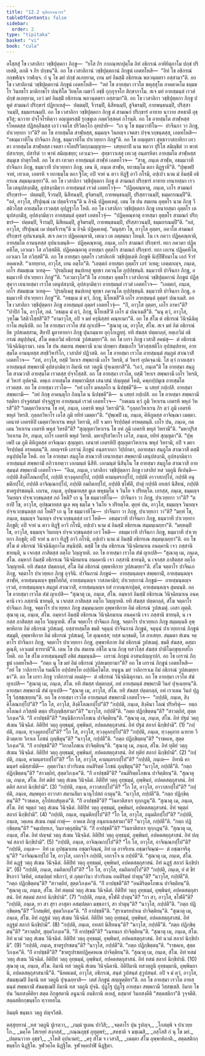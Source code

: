 ```yaml
---
title: "12.2 ทุติยภาณวาร"
tableOfContents: false
sidebar:
  order: 2
type: "tipitaka"
basket: "vi"
book: "cula"
---
```



<DynamicBreadcrumb />

<Division number="453" book="cula">

<Paragraph number="2248" book="cula">
อโสฺสสุํ โข เวสาลิกา วชฺชิปุตฺตกา ภิกฺขู—  “ยโส กิร กากณฺฑกปุตฺโต อิทํ อธิกรณํ อาทิยิตุกาโม ปกฺขํ ปริเยสติ, ลภติ จ กิร ปกฺขนฺ”ติ. อถ โข เวสาลิกานํ วชฺชิปุตฺตกานํ ภิกฺขูนํ เอตทโหสิ—  “อิทํ โข อธิกรณํ กกฺขฬญฺจ วาฬญฺจ. กํ นุ โข มยํ ปกฺขํ ลเภยฺยาม, เยน มยํ อิมสฺมิํ อธิกรเณ พลวนฺตตรา อสฺสามา”ติ.
</Paragraph>

<Paragraph number="2249" book="cula">
อถ โข เวสาลิกานํ วชฺชิปุตฺตกานํ ภิกฺขูนํ เอตทโหสิ—  “อยํ โข อายสฺมา เรวโต พหุสฺสุโต อาคตาคโม ธมฺมธโร วินยธโร มาติกาธโร ปณฺฑิโต วิยตฺโต เมธาวี ลชฺชี กุกฺกุจฺจโก สิกฺขากาโม. สเจ มยํ อายสฺมนฺตํ เรวตํ ปกฺขํ ลเภยฺยาม, เอวํ มยํ อิมสฺมิํ อธิกรเณ พลวนฺตตรา อสฺสามา”ติ.
</Paragraph>

<Paragraph number="2250" book="cula">
อถ โข เวสาลิกา วชฺชิปุตฺตกา ภิกฺขู ปหูตํ สามณกํ ปริกฺขารํ ปฏิยาเทสุํ—  ปตฺตมฺปิ, จีวรมฺปิ, นิสีทนมฺปิ, สูจิฆรมฺปิ, กายพนฺธนมฺปิ, ปริสฺสาวนมฺปิ, ธมฺมกรณมฺปิ. อถ โข เวสาลิกา วชฺชิปุตฺตกา ภิกฺขู ตํ สามณกํ ปริกฺขารํ อาทาย นาวาย สหชาติํ อุชฺชวิํสุ; นาวาย ปจฺโจโรหิตฺวา อญฺญตรสฺมิํ รุกฺขมูเล ภตฺตวิสฺสคฺคํ กโรนฺติ. อถ โข อายสฺมโต สาฬฺหสฺส รโหคตสฺส ปฏิสลฺลีนสฺส เอวํ เจตโส ปริวิตกฺโก อุทปาทิ—  “เก นุ โข ธมฺมวาทิโน—  ปาจีนกา วา ภิกฺขู, ปาเวยฺยกา วา”ติ? อถ โข อายสฺมโต สาฬฺหสฺส, ธมฺมญฺจ วินยญฺจ เจตสา ปจฺจเวกฺขนฺตสฺส, เอตทโหสิ—  “อธมฺมวาทิโน ปาจีนกา ภิกฺขู, ธมฺมวาทิโน ปาเวยฺยกา ภิกฺขู”ติ.
</Paragraph>

<Paragraph number="2251" book="cula">
อถ โข อญฺญตรา สุทฺธาวาสกายิกา เทวตา อายสฺมโต สาฬฺหสฺส เจตสา เจโตปริวิตกฺกมญฺญาย—  เสยฺยถาปิ นาม พลวา ปุริโส สมิญฺชิตํ วา พาหํ ปสาเรยฺย, ปสาริตํ วา พาหํ สมิญฺเชยฺย; เอวเมว—  สุทฺธาวาเสสุ เทเวสุ อนฺตรหิตา อายสฺมโต สาฬฺหสฺส สมฺมุเข ปาตุรโหสิ. อถ โข สา เทวตา อายสฺมนฺตํ สาฬฺหํ เอตทโวจ—  “สาธุ, ภนฺเต สาฬฺห, อธมฺมวาที ปาจีนกา ภิกฺขู, ธมฺมวาที ปาเวยฺยกา ภิกฺขู. เตน หิ, ภนฺเต สาฬฺห, ยถาธมฺโม ตถา ติฏฺฐาหี”ติ. “ปุพฺเพปิ จาหํ, เทวเต, เอตรหิ จ ยถาธมฺโม ตถา ฐิโต; อปิ จาหํ น ตาว ทิฏฺฐิํ อาวิ กโรมิ, อปฺเปว นาม มํ อิมสฺมิํ อธิกรเณ สมฺมนฺเนยฺยา”ติ.
</Paragraph>

</Division>
<Division number="454" book="cula">

<Paragraph number="2252" book="cula">
อถ โข เวสาลิกา วชฺชิปุตฺตกา ภิกฺขู ตํ สามณกํ ปริกฺขารํ อาทาย เยนายสฺมา เรวโต เตนุปสงฺกมิํสุ, อุปสงฺกมิตฺวา อายสฺมนฺตํ เรวตํ เอตทโวจุํ—  “ปฏิคฺคณฺหาตุ, ภนฺเต, เถโร สามณกํ ปริกฺขารํ—  ปตฺตมฺปิ, จีวรมฺปิ, นิสีทนมฺปิ, สูจิฆรมฺปิ, กายพนฺธนมฺปิ, ปริสฺสาวนมฺปิ, ธมฺมกรณมฺปี”ติ. “อลํ, อาวุโส, ปริปุณฺณํ เม ปตฺตจีวรนฺ”ติ น อิจฺฉิ ปฏิคฺคเหตุํ.
</Paragraph>

<Paragraph number="2253" book="cula">
เตน โข ปน สมเยน อุตฺตโร นาม ภิกฺขุ วีสติวโสฺส อายสฺมโต เรวตสฺส อุปฏฺฐาโก โหติ. อถ โข เวสาลิกา วชฺชิปุตฺตกา ภิกฺขู เยนายสฺมา อุตฺตโร เตนุปสงฺกมิํสุ, อุปสงฺกมิตฺวา อายสฺมนฺตํ อุตฺตรํ เอตทโวจุํ—  “ปฏิคฺคณฺหาตุ อายสฺมา อุตฺตโร สามณกํ ปริกฺขารํ—  ปตฺตมฺปิ, จีวรมฺปิ, นิสีทนมฺปิ, สูจิฆรมฺปิ, กายพนฺธนมฺปิ, ปริสฺสาวนมฺปิ, ธมฺมกรณมฺปี”ติ. “อลํ, อาวุโส, ปริปุณฺณํ เม ปตฺตจีวรนฺ”ติ น อิจฺฉิ ปฏิคฺคเหตุํ. “มนุสฺสา โข, อาวุโส อุตฺตร, ภควโต สามณกํ ปริกฺขารํ อุปนาเมนฺติ. สเจ ภควา ปฏิคฺคณฺหาติ, เตเนว เต อตฺตมนา โหนฺติ. โน เจ ภควา ปฏิคฺคณฺหาติ, อายสฺมโต อานนฺทสฺส อุปนาเมนฺติ—  ปฏิคฺคณฺหาตุ, ภนฺเต, เถโร สามณกํ ปริกฺขารํ. ยถา ภควตา ปฏิคฺคหิโต, เอวเมว โส ภวิสฺสตีติ. ปฏิคฺคณฺหาตุ อายสฺมา อุตฺตโร สามณกํ ปริกฺขารํ. ยถา เถเรน ปฏิคฺคหิโต, เอวเมว โส ภวิสฺสตี”ติ. อถ โข อายสฺมา อุตฺตโร เวสาลิเกหิ วชฺชิปุตฺเตหิ ภิกฺขูหิ นิปฺปีฬิยมาโน เอกํ จีวรํ อคฺคเหสิ. “วเทยฺยาถ, อาวุโส, เยน อตฺโถ”ติ. “เอตฺตกํ อายสฺมา อุตฺตโร เถรํ วเทตุ; เอตฺตกญฺจ, ภนฺเต, เถโร สํฆมชฺเฌ วเทตุ—  ‘ปุรตฺถิเมสุ ชนปเทสุ พุทฺธา ภควนฺโต อุปฺปชฺชนฺติ. ธมฺมวาที ปาจีนกา ภิกฺขู, อธมฺมวาที ปาเวยฺยกา ภิกฺขู’”ติ. “เอวมาวุโส”ติ โข อายสฺมา อุตฺตโร เวสาลิกานํ วชฺชิปุตฺตกานํ ภิกฺขูนํ ปฏิสฺสุตฺวา เยนายสฺมา เรวโต เตนุปสงฺกมิ, อุปสงฺกมิตฺวา อายสฺมนฺตํ เรวตํ เอตทโวจ—  “เอตฺตกํ, ภนฺเต, เถโร สํฆมชฺเฌ วเทตุ—  ‘ปุรตฺถิเมสุ ชนปเทสุ พุทฺธา ภควนฺโต อุปฺปชฺชนฺติ. ธมฺมวาที ปาจีนกา ภิกฺขู, อธมฺมวาที ปาเวยฺยกา ภิกฺขู’”ติ. “อธมฺเม มํ ตฺวํ, ภิกฺขุ, นิโยเชสี”ติ เถโร อายสฺมนฺตํ อุตฺตรํ ปณาเมสิ.
</Paragraph>

<Paragraph number="2254" book="cula">
อถ โข เวสาลิกา วชฺชิปุตฺตกา ภิกฺขู อายสฺมนฺตํ อุตฺตรํ เอตทโวจุํ—  “กิํ, อาวุโส อุตฺตร, เถโร อาหา”ติ? “ปาปิกํ โน, อาวุโส, กตํ. ‘อธมฺเม มํ ตฺวํ, ภิกฺขุ, นิโยเชสี’ติ เถโร มํ ปณาเมสี”ติ. “นนุ ตฺวํ, อาวุโส, วุฑฺโฒ วีสติวโสฺสสี”ติ? “อามาวุโส, อปิ จ มยํ ครุนิสฺสยํ คณฺหามา”ติ.
</Paragraph>

</Division>
<Division number="455" book="cula">

<Paragraph number="2255" book="cula">
อถ โข สํโฆ ตํ อธิกรณํ วินิจฺฉินิตุกาโม สนฺนิปติ. อถ โข อายสฺมา เรวโต สํฆํ ญาเปสิ—
</Paragraph>

<Paragraph number="2256" book="cula">
“สุณาตุ เม, อาวุโส, สํโฆ. สเจ มยํ อิมํ อธิกรณํ อิธ วูปสเมสฺสาม, สิยาปิ มูลาทายกา ภิกฺขู ปุนกมฺมาย อุกฺโกเฏยฺยุํ. ยทิ สํฆสฺส ปตฺตกลฺลํ, ยตฺเถวิมํ อธิกรณํ สมุปฺปนฺนํ, สํโฆ ตตฺเถวิมํ อธิกรณํ วูปสเมยฺยา”ติ.
</Paragraph>

<Paragraph number="2257" book="cula">
อถ โข เถรา ภิกฺขู เวสาลิํ อคมํสุ—  ตํ อธิกรณํ วินิจฺฉินิตุกามา.
</Paragraph>

<Paragraph number="2258" book="cula">
เตน โข ปน สมเยน สพฺพกามี นาม ปถพฺยา สํฆตฺเถโร วีสวสฺสสติโก อุปสมฺปทาย, อายสฺมโต อานนฺทสฺส สทฺธิวิหาริโก, เวสาลิยํ ปฏิวสติ. อถ โข อายสฺมา เรวโต อายสฺมนฺตํ สมฺภูตํ สาณวาสิํ เอตทโวจ—  “อหํ, อาวุโส, ยสฺมิํ วิหาเร สพฺพกามี เถโร วิหรติ, ตํ วิหารํ อุปคจฺฉามิ. โส ตฺวํ กาลเสฺสว อายสฺมนฺตํ สพฺพกามิํ อุปสงฺกมิตฺวา อิมานิ ทส วตฺถูนิ ปุจฺเฉยฺยาสี”ติ.
</Paragraph>

<Paragraph number="2259" book="cula">
“เอวํ, ภนฺเต”ติ โข อายสฺมา สมฺภูโต สาณวาสี อายสฺมโต เรวตสฺส ปจฺจโสฺสสิ. อถ โข อายสฺมา เรวโต, ยสฺมิํ วิหาเร สพฺพกามี เถโร วิหรติ, ตํ วิหารํ อุปคจฺฉิ. คพฺเภ อายสฺมโต สพฺพกามิสฺส เสนาสนํ ปญฺญตฺตํ โหติ, คพฺภปฺปมุเข อายสฺมโต เรวตสฺส. อถ โข อายสฺมา เรวโต—  “อยํ เถโร มหลฺลโก น นิปชฺชตี”ติ—  น เสยฺยํ กปฺเปสิ. อายสฺมา สพฺพกามี—  “อยํ ภิกฺขุ อาคนฺตุโก กิลนฺโต น นิปชฺชตี”ติ—  น เสยฺยํ กปฺเปสิ.
</Paragraph>

<Paragraph number="2260" book="cula">
อถ โข อายสฺมา สพฺพกามี รตฺติยา ปจฺจูสสมยํ ปจฺจุฏฺฐาย อายสฺมนฺตํ เรวตํ เอตทโวจ—  “กตเมน ตฺวํ ภูมิ วิหาเรน เอตรหิ พหุลํ วิหรสี”ติ? “เมตฺตาวิหาเรน โข อหํ, ภนฺเต, เอตรหิ พหุลํ วิหรามี”ติ. “กุลฺลกวิหาเรน กิร ตฺวํ ภูมิ เอตรหิ พหุลํ วิหรสิ. กุลฺลกวิหาโร เอโส ภูมิ ยทิทํ เมตฺตา”ติ. “ปุพฺเพปิ เม, ภนฺเต, คิหิภูตสฺส อาจิณฺณา เมตฺตา. เตนาหํ เอตรหิปิ เมตฺตาวิหาเรน พหุลํ วิหรามิ, อปิ จ มยา จิรปฺปตฺตํ อรหตฺตนฺติ. เถโร ปน, ภนฺเต, กตเมน วิหาเรน เอตรหิ พหุลํ วิหรตี”ติ? “สุญฺญตาวิหาเรน โข อหํ ภูมิ เอตรหิ พหุลํ วิหรามี”ติ. “มหาปุริสวิหาเรน กิร, ภนฺเต, เถโร เอตรหิ พหุลํ วิหรติ. มหาปุริสวิหาโร เอโส, ภนฺเต, ยทิทํ สุญฺญตา”ติ. “ปุพฺเพปิ เม ภูมิ คิหิภูตสฺส อาจิณฺณา สุญฺญตา. เตนาหํ เอตรหิปิ สุญฺญตาวิหาเรน พหุลํ วิหรามิ, อปิ จ มยา จิรปฺปตฺตํ อรหตฺตนฺ”ติ. อยญฺจรหิ เถรานํ ภิกฺขูนํ อนฺตรากถา วิปฺปกตา, อถายสฺมา สมฺภูโต สาณวาสี ตสฺมิํ อนุปฺปตฺโต โหติ.
</Paragraph>

<Paragraph number="2261" book="cula">
อถ โข อายสฺมา สมฺภูโต สาณวาสี เยนายสฺมา สพฺพกามี เตนุปสงฺกมิ, อุปสงฺกมิตฺวา อายสฺมนฺตํ สพฺพกามิํ อภิวาเทตฺวา เอกมนฺตํ นิสีทิ. เอกมนฺตํ นิสินฺโน โข อายสฺมา สมฺภูโต สาณวาสี อายสฺมนฺตํ สพฺพกามิํ เอตทโวจ—  “อิเม, ภนฺเต, เวสาลิกา วชฺชิปุตฺตกา ภิกฺขู เวสาลิยํ ทส วตฺถูนิ ทีเปนฺติ—  กปฺปติ สิงฺคิโลณกปฺโป, กปฺปติ ทฺวงฺคุลกปฺโป, กปฺปติ คามนฺตรกปฺโป, กปฺปติ อาวาสกปฺโป, กปฺปติ อนุมติกปฺโป, กปฺปติ อาจิณฺณกปฺโป, กปฺปติ อมถิตกปฺโป, กปฺปติ ชโฬคิํ, ปาตุํ กปฺปติ อทสกํ นิสีทนํ, กปฺปติ ชาตรูปรชตนฺติ. เถเรน, ภนฺเต, อุปชฺฌายสฺส มูเล พหุธมฺโม จ วินโย จ ปริยตฺโต. เถรสฺส, ภนฺเต, ธมฺมญฺจ วินยญฺจ ปจฺจเวกฺขนฺตสฺส กถํ โหติ? เก นุ โข ธมฺมวาทิโน—  ปาจีนกา วา ภิกฺขู, ปาเวยฺยกา วา”ติ? “ตยาปิ โข, อาวุโส, อุปชฺฌายสฺส มูเล พหุ ธมฺโม จ วินโย จ ปริยตฺโต. ตุยฺหํ ปน, อาวุโส, ธมฺมญฺจ วินยญฺจ ปจฺจเวกฺขนฺตสฺส กถํ โหติ? เก นุ โข ธมฺมวาทิโน—  ปาจีนกา วา ภิกฺขู, ปาเวยฺยกา วา”ติ? “มยฺหํ โข, ภนฺเต, ธมฺมญฺจ วินยญฺจ ปจฺจเวกฺขนฺตสฺส เอวํ โหติ—  อธมฺมวาที ปาจีนกา ภิกฺขู, ธมฺมวาที ปาเวยฺยกา ภิกฺขูติ; อปิ จาหํ น ตาว ทิฏฺฐิํ อาวิ กโรมิ, อปฺเปว นาม มํ อิมสฺมิํ อธิกรเณ สมฺมนฺเนยฺยา”ติ. “มยฺหมฺปิ โข, อาวุโส, ธมฺมญฺจ วินยญฺจ ปจฺจเวกฺขนฺตสฺส เอวํ โหติ—  อธมฺมวาที ปาจีนกา ภิกฺขู, ธมฺมวาที ปาเวยฺยกา ภิกฺขูติ; อปิ จาหํ น ตาว ทิฏฺฐิํ อาวิ กโรมิ, อปฺเปว นาม มํ อิมสฺมิํ อธิกรเณ สมฺมนฺเนยฺยา”ติ.
</Paragraph>

</Division>
<Division number="456" book="cula">

<Paragraph number="2262" book="cula">
อถ โข สํโฆ ตํ อธิกรณํ วินิจฺฉินิตุกาโม สนฺนิปติ. ตสฺมิํ โข ปน อธิกรเณ วินิจฺฉิยมาเน อนคฺคานิ เจว ภสฺสานิ ชายนฺติ, น เจกสฺส ภาสิตสฺส อตฺโถ วิญฺญายติ. อถ โข อายสฺมา เรวโต สํฆํ ญาเปสิ—
</Paragraph>

<Paragraph number="2263" book="cula">
“สุณาตุ เม, ภนฺเต, สํโฆ. อมฺหากํ อิมสฺมิํ อธิกรเณ วินิจฺฉิยมาเน อนคฺคานิ เจว ภสฺสานิ ชายนฺติ, น เจกสฺส ภาสิตสฺส อตฺโถ วิญฺญายติ. ยทิ สํฆสฺส ปตฺตกลฺลํ, สํโฆ อิมํ อธิกรณํ อุพฺพาหิกาย วูปสเมยฺยา”ติ.
</Paragraph>

<Paragraph number="2264" book="cula">
สํโฆ จตฺตาโร ปาจีนเก ภิกฺขู, จตฺตาโร ปาเวยฺยเก ภิกฺขู อุจฺจินิ. ปาจีนกานํ ภิกฺขูนํ—  อายสฺมนฺตญฺจ สพฺพกามิํ, อายสฺมนฺตญฺจ สาฬฺหํ, อายสฺมนฺตญฺจ ขุชฺชโสภิตํ, อายสฺมนฺตญฺจ วาสภคามิกํ; ปาเวยฺยกานํ ภิกฺขูนํ—  อายสฺมนฺตญฺจ เรวตํ, อายสฺมนฺตญฺจ สมฺภูตํ สาณวาสิํ, อายสฺมนฺตญฺจ ยสํ กากณฺฑกปุตฺตํ, อายสฺมนฺตญฺจ สุมนนฺติ. อถ โข อายสฺมา เรวโต สํฆํ ญาเปสิ—
</Paragraph>

<Paragraph number="2265" book="cula">
“สุณาตุ เม, ภนฺเต, สํโฆ. อมฺหากํ อิมสฺมิํ อธิกรเณ วินิจฺฉิยมาเน อนคฺคานิ เจว ภสฺสานิ ชายนฺติ, น เจกสฺส ภาสิตสฺส อตฺโถ วิญฺญายติ. ยทิ สํฆสฺส ปตฺตกลฺลํ, สํโฆ จตฺตาโร ปาจีนเก ภิกฺขู, จตฺตาโร ปาเวยฺยเก ภิกฺขู สมฺมนฺเนยฺย อุพฺพาหิกาย อิมํ อธิกรณํ วูปสเมตุํ. เอสา ญตฺติ.
</Paragraph>

<Paragraph number="2266" book="cula">
สุณาตุ เม, ภนฺเต, สํโฆ. อมฺหากํ อิมสฺมิํ อธิกรเณ วินิจฺฉิยมาเน อนคฺคานิ เจว ภสฺสานิ ชายนฺติ, น เจกสฺส ภาสิตสฺส อตฺโถ วิญฺญายติ. สํโฆ จตฺตาโร ปาจีนเก ภิกฺขู, จตฺตาโร ปาเวยฺยเก ภิกฺขู สมฺมนฺนติ อุพฺพาหิกาย อิมํ อธิกรณํ วูปสเมตุํ. ยสฺสายสฺมโต ขมติ จตุนฺนํ ปาจีนกานํ ภิกฺขูนํ, จตุนฺนํ ปาเวยฺยกานํ ภิกฺขูนํ สมฺมุติ, อุพฺพาหิกาย อิมํ อธิกรณํ วูปสเมตุํ, โส ตุณฺหสฺส; ยสฺส นกฺขมติ, โส ภาเสยฺย.
</Paragraph>

<Paragraph number="2267" book="cula">
สมฺมตา สํเฆน จตฺตาโร ปาจีนกา ภิกฺขู, จตฺตาโร ปาเวยฺยกา ภิกฺขู, อุพฺพาหิกาย อิมํ อธิกรณํ วูปสเมตุํ. ขมติ สํฆสฺส, ตสฺมา ตุณฺหี, เอวเมตํ ธารยามี”ติ.
</Paragraph>

<Paragraph number="2268" book="cula">
เตน โข ปน สมเยน อชิโต นาม ภิกฺขุ ทสวโสฺส สํฆสฺส ปาติโมกฺขุทฺเทสโก โหติ. อถ โข สํโฆ อายสฺมนฺตมฺปิ อชิตํ สมฺมนฺนติ—  เถรานํ ภิกฺขูนํ อาสนปญฺญาปกํ. อถ โข เถรานํ ภิกฺขูนํ เอตทโหสิ—  “กตฺถ นุ โข มยํ อิมํ อธิกรณํ วูปสเมยฺยามา”ติ? อถ โข เถรานํ ภิกฺขูนํ เอตทโหสิ—  “อยํ โข วาลิการาโม รมณีโย อปฺปสทฺโท อปฺปนิคฺโฆโส. ยนฺนูน มยํ วาลิการาเม อิมํ อธิกรณํ วูปสเมยฺยามา”ติ.
</Paragraph>

</Division>
<Division number="457" book="cula">

<Paragraph number="2269" book="cula">
อถ โข เถรา ภิกฺขู วาลิการามํ อคมํสุ—  ตํ อธิกรณํ วินิจฺฉินิตุกามา. อถ โข อายสฺมา เรวโต สํฆํ ญาเปสิ—
</Paragraph>

<Paragraph number="2270" book="cula">
“สุณาตุ เม, ภนฺเต, สํโฆ. ยทิ สํฆสฺส ปตฺตกลฺลํ, อหํ อายสฺมนฺตํ สพฺพกามิํ วินยํ ปุจฺเฉยฺยนฺ”ติ.
</Paragraph>

<Paragraph number="2271" book="cula">
อายสฺมา สพฺพกามี สํฆํ ญาเปสิ—
</Paragraph>

<Paragraph number="2272" book="cula">
“สุณาตุ เม, อาวุโส, สํโฆ. ยทิ สํฆสฺส ปตฺตกลฺลํ, อหํ เรวเตน วินยํ ปุฏฺโฐ วิสฺสชฺเชยฺยนฺ”ติ.
</Paragraph>

<Paragraph number="2273" book="cula">
อถ โข อายสฺมา เรวโต อายสฺมนฺตํ สพฺพกามิํ เอตทโวจ—  “กปฺปติ, ภนฺเต, สิงฺคิโลณกปฺโป”ติ? “โก โส, อาวุโส, สิงฺคิโลณกปฺโป”ติ? “กปฺปติ, ภนฺเต, สิงฺคินา โลณํ ปริหริตุํ—  ยตฺถ อโลณกํ ภวิสฺสติ ตตฺถ ปริภุญฺชิสฺสามา”ติ? “นาวุโส, กปฺปตี”ติ. “กตฺถ ปฏิกฺขิตฺตนฺ”ติ? “สาวตฺถิยํ, สุตฺตวิภงฺเค”ติ. “กิํ อาปชฺชตี”ติ? “สนฺนิธิการกโภชเน ปาจิตฺติยนฺ”ติ.
</Paragraph>

<Paragraph number="2274" book="cula">
“สุณาตุ เม, ภนฺเต, สํโฆ. อิทํ ปฐมํ วตฺถุ สํเฆน วินิจฺฉิตํ. อิติปิทํ วตฺถุ อุทฺธมฺมํ, อุพฺพินยํ, อปคตสตฺถุสาสนํ. อิทํ ปฐมํ สลากํ นิกฺขิปามิ”. (1)
</Paragraph>

<Paragraph number="2275" book="cula">
“กปฺปติ, ภนฺเต, ทฺวงฺคุลกปฺโป”ติ? “โก โส, อาวุโส, ทฺวงฺคุลกปฺโป”ติ? “กปฺปติ, ภนฺเต, ทฺวงฺคุลาย ฉายาย วีติวตฺตาย วิกาเล โภชนํ ภุญฺชิตุนฺ”ติ? “นาวุโส, กปฺปตี”ติ. “กตฺถ ปฏิกฺขิตฺตนฺ”ติ? “ราชคเห, สุตฺตวิภงฺเค”ติ. “กิํ อาปชฺชตี”ติ? “วิกาลโภชเน ปาจิตฺติยนฺ”ติ.
</Paragraph>

<Paragraph number="2276" book="cula">
“สุณาตุ เม, ภนฺเต, สํโฆ. อิทํ ทุติยํ วตฺถุ สํเฆน วินิจฺฉิตํ. อิติปิทํ วตฺถุ อุทฺธมฺมํ, อุพฺพินยํ, อปคตสตฺถุสาสนํ. อิทํ ทุติยํ สลากํ นิกฺขิปามิ”. (2)
</Paragraph>

<Paragraph number="2277" book="cula">
“กปฺปติ, ภนฺเต, คามนฺตรกปฺโป”ติ? “โก โส, อาวุโส, คามนฺตรกปฺโป”ติ? “กปฺปติ, ภนฺเต—  อิทานิ คามนฺตรํ คมิสฺสามีติ—  ภุตฺตาวินา ปวาริเตน อนติริตฺตํ โภชนํ ภุญฺชิตุนฺ”ติ? “นาวุโส, กปฺปตี”ติ. “กตฺถ ปฏิกฺขิตฺตนฺ”ติ? “สาวตฺถิยํ, สุตฺตวิภงฺเค”ติ. “กิํ อาปชฺชตี”ติ? “อนติริตฺตโภชเน ปาจิตฺติยนฺ”ติ.
</Paragraph>

<Paragraph number="2278" book="cula">
“สุณาตุ เม, ภนฺเต, สํโฆ. อิทํ ตติยํ วตฺถุ สํเฆน วินิจฺฉิตํ. อิติปิทํ วตฺถุ อุทฺธมฺมํ, อุพฺพินยํ, อปคตสตฺถุสาสนํ. อิทํ ตติยํ สลากํ นิกฺขิปามิ”. (3)
</Paragraph>

<Paragraph number="2279" book="cula">
“กปฺปติ, ภนฺเต, อาวาสกปฺโป”ติ? “โก โส, อาวุโส, อาวาสกปฺโป”ติ? “กปฺปติ, ภนฺเต, สมฺพหุลา อาวาสา สมานสีมา นานุโปสถํ กาตุนฺ”ติ. “นาวุโส, กปฺปตี”ติ. “กตฺถ ปฏิกฺขิตฺตนฺ”ติ? “ราชคเห, อุโปสถสํยุตฺเต”ติ. “กิํ อาปชฺชตี”ติ? “วินยาติสาเร ทุกฺกฏนฺ”ติ.
</Paragraph>

<Paragraph number="2280" book="cula">
“สุณาตุ เม, ภนฺเต, สํโฆ. อิทํ จตุตฺถํ วตฺถุ สํเฆน วินิจฺฉิตํ. อิติปิทํ วตฺถุ อุทฺธมฺมํ, อุพฺพินยํ, อปคตสตฺถุสาสนํ. อิทํ จตุตฺถํ สลากํ นิกฺขิปามิ”. (4)
</Paragraph>

<Paragraph number="2281" book="cula">
“กปฺปติ, ภนฺเต, อนุมติกปฺโป”ติ? “โก โส, อาวุโส, อนุมติกปฺโป”ติ? “กปฺปติ, ภนฺเต, วคฺเคน สํเฆน กมฺมํ กาตุํ—  อาคเต ภิกฺขู อนุมาเนสฺสามา”ติ? “นาวุโส, กปฺปตี”ติ. “กตฺถ ปฏิกฺขิตฺตนฺ”ติ? “จมฺเปยฺยเก, วินยวตฺถุสฺมินฺ”ติ. “กิํ อาปชฺชตี”ติ? “วินยาติสาเร ทุกฺกฏนฺ”ติ.
</Paragraph>

<Paragraph number="2282" book="cula">
“สุณาตุ เม, ภนฺเต, สํโฆ. อิทํ ปญฺจมํ วตฺถุ สํเฆน วินิจฺฉิตํ. อิติปิทํ วตฺถุ อุทฺธมฺมํ, อุพฺพินยํ, อปคตสตฺถุสาสนํ. อิทํ ปญฺจมํ สลากํ นิกฺขิปามิ”. (5)
</Paragraph>

<Paragraph number="2283" book="cula">
“กปฺปติ, ภนฺเต, อาจิณฺณกปฺโป”ติ? “โก โส, อาวุโส, อาจิณฺณกปฺโป”ติ? “กปฺปติ, ภนฺเต—  อิทํ เม อุปชฺฌาเยน อชฺฌาจิณฺณํ, อิทํ เม อาจริเยน อชฺฌาจิณฺณํ—  ตํ อชฺฌาจริตุนฺ”ติ? “อาจิณฺณกปฺโป โข, อาวุโส, เอกจฺโจ กปฺปติ, เอกจฺโจ น กปฺปตี”ติ.
</Paragraph>

<Paragraph number="2284" book="cula">
“สุณาตุ เม, ภนฺเต, สํโฆ. อิทํ ฉฏฺฐํ วตฺถุ สํเฆน วินิจฺฉิตํ. อิติปิทํ วตฺถุ อุทฺธมฺมํ, อุพฺพินยํ, อปคตสตฺถุสาสนํ. อิทํ ฉฏฺฐํ สลากํ นิกฺขิปามิ”. (6)
</Paragraph>

<Paragraph number="2285" book="cula">
“กปฺปติ, ภนฺเต, อมถิตกปฺโป”ติ? “โก โส, อาวุโส, อมถิตกปฺโป”ติ? “กปฺปติ, ภนฺเต, ยํ ตํ ขีรํ ขีรภาวํ วิชหิตํ, อสมฺปตฺตํ ทธิภาวํ, ตํ ภุตฺตาวินา ปวาริเตน อนติริตฺตํ ปาตุนฺ”ติ? “นาวุโส, กปฺปตี”ติ. “กตฺถ ปฏิกฺขิตฺตนฺ”ติ? “สาวตฺถิยํ, สุตฺตวิภงฺเค”ติ. “กิํ อาปชฺชตี”ติ? “อนติริตฺตโภชเน ปาจิตฺติยนฺ”ติ.
</Paragraph>

<Paragraph number="2286" book="cula">
“สุณาตุ เม, ภนฺเต, สํโฆ. อิทํ สตฺตมํ วตฺถุ สํเฆน วินิจฺฉิตํ. อิติปิทํ วตฺถุ อุทฺธมฺมํ, อุพฺพินยํ, อปคตสตฺถุสาสนํ. อิทํ สตฺตมํ สลากํ นิกฺขิปามิ”. (7)
</Paragraph>

<Paragraph number="2287" book="cula">
“กปฺปติ, ภนฺเต, ชโฬคิํ ปาตุนฺ”ติ? “กา สา, อาวุโส, ชโฬคี”ติ? “กปฺปติ, ภนฺเต, ยา สา สุรา อาสุตา อสมฺปตฺตา มชฺชภาวํ, สา ปาตุนฺ”ติ? “นาวุโส, กปฺปตี”ติ. “กตฺถ ปฏิกฺขิตฺตนฺ”ติ? “โกสมฺพิยํ, สุตฺตวิภงฺเค”ติ. “กิํ อาปชฺชตี”ติ. “สุราเมรยปาเน ปาจิตฺติยนฺ”ติ.
</Paragraph>

<Paragraph number="2288" book="cula">
“สุณาตุ เม, ภนฺเต, สํโฆ. อิทํ อฏฺฐมํ วตฺถุ สํเฆน วินิจฺฉิตํ. อิติปิทํ วตฺถุ อุทฺธมฺมํ, อุพฺพินยํ, อปคตสตฺถุสาสนํ. อิทํ อฏฺฐมํ สลากํ นิกฺขิปามิ”. (8)
</Paragraph>

<Paragraph number="2289" book="cula">
“กปฺปติ, ภนฺเต, อทสกํ นิสีทนนฺ”ติ? “นาวุโส, กปฺปตี”ติ. “กตฺถ ปฏิกฺขิตฺตนฺ”ติ? “สาวตฺถิยํ, สุตฺตวิภงฺเค”ติ. “กิํ อาปชฺชตี”ติ? “เฉทนเก ปาจิตฺติยนฺ”ติ.
</Paragraph>

<Paragraph number="2290" book="cula">
“สุณาตุ เม, ภนฺเต, สํโฆ. อิทํ นวมํ วตฺถุ สํเฆน วินิจฺฉิตํ. อิติปิทํ วตฺถุ อุทฺธมฺมํ, อุพฺพินยํ, อปคตสตฺถุสาสนํ. อิทํ นวมํ สลากํ นิกฺขิปามิ”. (9)
</Paragraph>

<Paragraph number="2291" book="cula">
“กปฺปติ, ภนฺเต, ชาตรูปรชตนฺ”ติ? “นาวุโส, กปฺปตี”ติ. “กตฺถ ปฏิกฺขิตฺตนฺ”ติ. “ราชคเห, สุตฺตวิภงฺเค”ติ. “กิํ อาปชฺชตี”ติ? “ชาตรูปรชตปฏิคฺคหเณ ปาจิตฺติยนฺ”ติ.
</Paragraph>

<Paragraph number="2292" book="cula">
“สุณาตุ เม, ภนฺเต, สํโฆ. อิทํ ทสมํ วตฺถุ สํเฆน วินิจฺฉิตํ. อิติปิทํ วตฺถุ อุทฺธมฺมํ, อุพฺพินยํ, อปคตสตฺถุสาสนํ. อิทํ ทสมํ สลากํ นิกฺขิปามิ. (10)
</Paragraph>

<Paragraph number="2293" book="cula">
สุณาตุ เม, ภนฺเต, สํโฆ. อิมานิ ทส วตฺถูนิ สํเฆน วินิจฺฉิตานิ. อิติปิมานิ ทสวตฺถูนิ อุทฺธมฺมานิ, อุพฺพินยานิ, อปคตสตฺถุสาสนานี”ติ.
</Paragraph>

</Division>
<Division number="458" book="cula">

<Paragraph number="2294" book="cula">
“นิหตเมตํ, อาวุโส, อธิกรณํ, สนฺตํ วูปสนฺตํ สุวูปสนฺตํ. อปิ จ มํ ตฺวํ, อาวุโส, สํฆมชฺเฌปิ อิมานิ ทส วตฺถูนิ ปุจฺเฉยฺยาสิ—  เตสํ ภิกฺขูนํ สญฺญตฺติยา”ติ.
</Paragraph>

<Paragraph number="2295" book="cula">
อถ โข อายสฺมา เรวโต อายสฺมนฺตํ สพฺพกามิํ สํฆมชฺเฌปิ อิมานิ ทส วตฺถูนิ ปุจฺฉิ. ปุฏฺโฐ ปุฏฺโฐ อายสฺมา สพฺพกามี วิสฺสชฺเชสิ. อิมาย โข ปน วินยสงฺคีติยา สตฺต ภิกฺขุสตานิ อนูนานิ อนธิกานิ อเหสุํ, ตสฺมายํ วินยสงฺคีติ “สตฺตสติกา”ติ วุจฺจตีติ.

</Paragraph>
</Division>

<Paragraph number="2296" type="center" book="cula">
สตฺตสติกกฺขนฺธโก ทฺวาทสโม.

  
อิมมฺหิ ขนฺธเก วตฺถู ปญฺจวีสติ.



</Paragraph>

<Paragraph number="2297" type="center" book="cula">
ตสฺสุทฺทานํ


</Paragraph>

<Paragraph number="2298" type="verses" book="cula">
_ทส วตฺถูนิ ปูเรตฺวา,_  
_กมฺมํ ทูเตน ปาวิสิ;_  
_จตฺตาโร ปุน รูปญฺจ,_  
_โกสมฺพิ จ ปาเวยฺยโก._  

</Paragraph>

<Paragraph number="2299" type="verses" book="cula">
_มคฺโค โสเรยฺยํ สงฺกสฺสํ,_  
_กณฺณกุชฺชํ อุทุมฺพรํ;_  
_สหชาติ จ มชฺเฌสิ,_  
_อสฺโสสิ กํ นุ โข มยํ._  

</Paragraph>

<Paragraph number="2300" type="verses" book="cula">
_ปตฺตนาวาย อุชฺชวิ,_  
_รโหสิ อุปนามยํ;_  
_ครุ สํโฆ จ เวสาลิํ,_  
_เมตฺตา สํโฆ อุพฺพาหิกาติ._  


</Paragraph>

<Paragraph number="2301" type="center" book="cula">
สตฺตสติกกฺขนฺธโก นิฏฺฐิโต.



</Paragraph>

<Paragraph number="2302" type="center" book="cula">
จูฬวคฺโค นิฏฺฐิโต.



</Paragraph>

<Paragraph number="2303" type="center" book="cula">
จูฬวคฺคปาฬิ นิฏฺฐิตา.
</Paragraph>